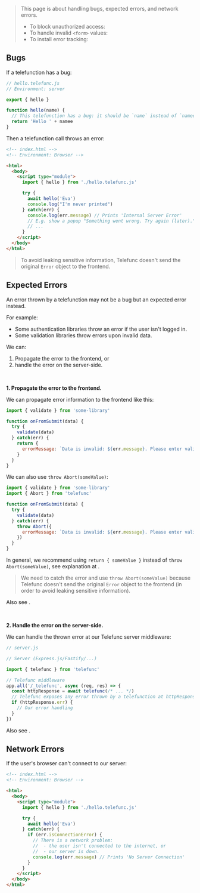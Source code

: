 
> This page is about handling bugs, expected errors, and network errors.
>
> - To block unauthorized access: <Link href="/permissions" />
> - To handle invalid `<form>` values: <Link href="/form-validation" />
> - To install error tracking: <Link href="/onBug" />


## Bugs

If a telefunction has a bug:

```js
// hello.telefunc.js
// Environment: server

export { hello }

function hello(name) {
  // This telefunction has a bug: it should be `name` instead of `namee`
  return 'Hello ' + namee
}
```

Then a telefunction call throws an error:

```html
<!-- index.html -->
<!-- Environment: Browser -->

<html>
  <body>
    <script type="module">
      import { hello } from './hello.telefunc.js'

      try {
        await hello('Eva')
        console.log("I'm never printed")
      } catch(err) {
        console.log(err.message) // Prints 'Internal Server Error'
        // E.g. show a popup "Something went wrong. Try again (later)."
        // ...
      }
    </script>
  </body>
</html>
```

> To avoid leaking sensitive information, Telefunc doesn't send the original `Error` object to the frontend.


## Expected Errors

An error thrown by a telefunction may not be a bug but an expected error instead.

For example:
 - Some authentication libraries throw an error if the user isn't logged in.
 - Some validation libraries throw errors upon invalid data.

We can:
 1. Propagate the error to the frontend, or
 2. handle the error on the server-side.

<br/>

**1. Propagate the error to the frontend.**

We can propagate error information to the frontend like this:

```js
import { validate } from 'some-library'

function onFromSubmit(data) {
  try {
    validate(data)
  } catch(err) {
    return {
      errorMessage: `Data is invalid: ${err.message}. Please enter valid data.`
    }
  }
}
```

We can also use `throw Abort(someValue)`:

```js
import { validate } from 'some-library'
import { Abort } from 'telefunc'

function onFromSubmit(data) {
  try {
    validate(data)
  } catch(err) {
    throw Abort({
      errorMessage: `Data is invalid: ${err.message}. Please enter valid data.`
    })
  }
}
```

In general, we recommend using `return { someValue }` instead of `throw Abort(someValue)`, see explanation at <Link href="/form-validation#throw-abort-somevalue" doNotInferSectionTitle={true} />.

> We need to catch the error and use `throw Abort(someValue)` because Telefunc doesn't send the original `Error` object to the frontend (in order to avoid leaking sensitive information).

Also see <Link href="/permissions#getcontext-wrapping" doNotInferSectionTitle={true} />.

<br/>

**2. Handle the error on the server-side.**

We can handle the thrown error at our Telefunc server middleware:

```js
// server.js

// Server (Express.js/Fastify/...)

import { telefunc } from 'telefunc'

// Telefunc middleware
app.all('/_telefunc', async (req, res) => {
  const httpResponse = await telefunc(/* ... */)
  // Telefunc exposes any error thrown by a telefunction at httpResponse.err
  if (httpResponse.err) {
    // Our error handling
  }
})
```

Also see <Link href="/getContext#provide" />.


## Network Errors

If the user's browser can't connect to our server:

```html
<!-- index.html -->
<!-- Environment: Browser -->

<html>
  <body>
    <script type="module">
      import { hello } from './hello.telefunc.js'

      try {
        await hello('Eva')
      } catch(err) {
        if (err.isConnectionError) {
          // There is a network problem:
          //  - the user isn't connected to the internet, or
          //  - our server is down.
          console.log(err.message) // Prints 'No Server Connection'
        }
      }
    </script>
  </body>
</html>
```
